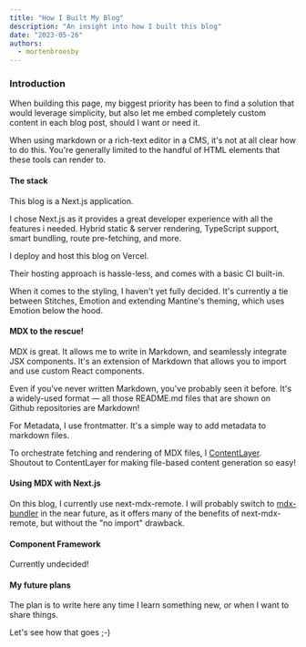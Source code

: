 ```yaml
---
title: "How I Built My Blog"
description: "An insight into how I built this blog"
date: "2023-05-26"
authors:
  - mortenbroesby
---
```


### Introduction

When building this page, my biggest priority has been to find a solution that would leverage simplicity,
but also let me embed completely custom content in each blog post, should I want or need it.

When using markdown or a rich-text editor in a CMS, it's not at all clear how to do this.
You're generally limited to the handful of HTML elements that these tools can render to.

#### The stack

This blog is a Next.js application.

I chose Next.js as it provides a great developer experience with all the features i needed.
Hybrid static & server rendering, TypeScript support, smart bundling, route pre-fetching, and more.

I deploy and host this blog on Vercel.

Their hosting approach is hassle-less, and comes with a basic CI built-in.

When it comes to the styling, I haven't yet fully decided.
It's currently a tie between Stitches, Emotion and extending Mantine's theming, which uses Emotion below the hood.

#### MDX to the rescue!

MDX is great. It allows me to write in Markdown, and seamlessly integrate JSX components.
It's an extension of Markdown that allows you to import and use custom React components.

Even if you've never written Markdown, you've probably seen it before.
It's a widely-used format — all those README.md files that are shown on Github repositories are Markdown!

For Metadata, I use frontmatter. It's a simple way to add metadata to markdown files.

To orchestrate fetching and rendering of MDX files, I [ContentLayer](https://www.contentlayer.dev/).
Shoutout to ContentLayer for making file-based content generation so easy!

#### Using MDX with Next.js

On this blog, I currently use next-mdx-remote. I will probably switch to [mdx-bundler](https://github.com/kentcdodds/mdx-bundler)
in the near future, as it offers many of the benefits of next-mdx-remote, but without the "no import" drawback.

#### Component Framework

Currently undecided!

#### My future plans

The plan is to write here any time I learn something new, or when I want to share things.

Let's see how that goes ;-)
